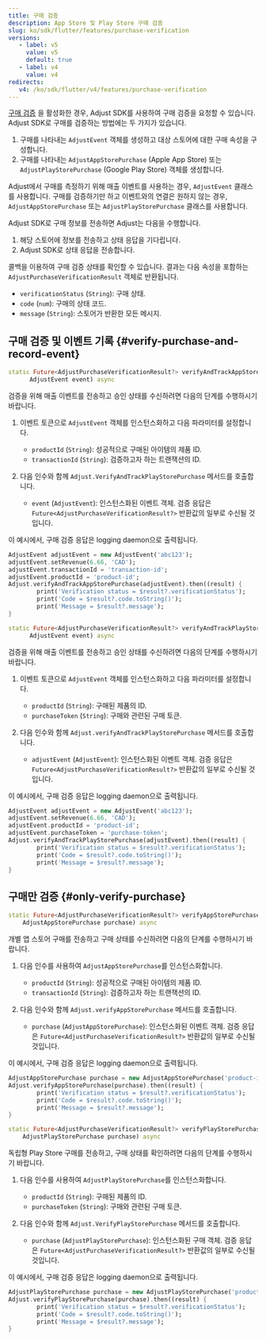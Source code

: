 ```yaml
---
title: 구매 검증
description: App Store 및 Play Store 구매 검증
slug: ko/sdk/flutter/features/purchase-verification
versions:
   - label: v5
     value: v5
     default: true
   - label: v4
     value: v4
redirects:
   v4: /ko/sdk/flutter/v4/features/purchase-verification
---
```


[구매 검증](https://help.adjust.com/ko/article/purchase-verification) 을 활성화한 경우, Adjust SDK를 사용하여 구매 검증을 요청할 수 있습니다. Adjust SDK로 구매를 검증하는 방법에는 두 가지가 있습니다.

1. 구매를 나타내는 `AdjustEvent` 객체를 생성하고 대상 스토어에 대한 구매 속성을 구성합니다.
2. 구매를 나타내는 `AdjustAppStorePurchase` \(Apple App Store\) 또는 `AdjustPlayStorePurchase` \(Google Play Store\) 객체를 생성합니다.

<Callout type="tip">

Adjust에서 구매를 측정하기 위해 매출 이벤트를 사용하는 경우, `AdjustEvent` 클래스를 사용합니다. 구매를 검증하기만 하고 이벤트와의 연결은 원하지 않는 경우, `AdjustAppStorePurchase` 또는 `AdjustPlayStorePurchase` 클래스를 사용합니다.

</Callout>

Adjust SDK로 구매 정보를 전송하면 Adjust는 다음을 수행합니다.

1. 해당 스토어에 정보를 전송하고 상태 응답을 기다립니다.
2. Adjust SDK로 상태 응답을 전송합니다.

콜백을 이용하여 구매 검증 상태를 확인할 수 있습니다. 결과는 다음 속성을 포함하는 `AdjustPurchaseVerificationResult` 객체로 반환됩니다.

-  `verificationStatus` \(`String`\): 구매 상태.
-  `code` \(`num`\): 구매의 상태 코드.
-  `message` \(`String`\): 스토어가 반환한 모든 메시지.

## 구매 검증 및 이벤트 기록 {#verify-purchase-and-record-event}

<Tabs>
<Tab title="App Store" icon="StoreAppStore" sync="appstore">
<CodeBlock title="메서드 서명">

```dart
static Future<AdjustPurchaseVerificationResult?> verifyAndTrackAppStorePurchase(
      AdjustEvent event) async
```

</CodeBlock>

검증을 위해 매출 이벤트를 전송하고 승인 상태를 수신하려면 다음의 단계를 수행하시기 바랍니다.

1. 이벤트 토큰으로 `AdjustEvent` 객체를 인스턴스화하고 다음 파라미터를 설정합니다.

   -  `productId` \(`String`\): 성공적으로 구매된 아이템의 제품 ID.
   -  `transactionId` \(`String`\): 검증하고자 하는 트랜잭션의 ID.

2. 다음 인수와 함께 `Adjust.VerifyAndTrackPlayStorePurchase` 메서드를 호출합니다.
   -  `event` \(`AdjustEvent`\): 인스턴스화된 이벤트 객체. 검증 응답은 `Future<AdjustPurchaseVerificationResult?>` 반환값의 일부로 수신될 것입니다.

이 예시에서, 구매 검증 응답은 logging daemon으로 출력됩니다.

```dart
AdjustEvent adjustEvent = new AdjustEvent('abc123');
adjustEvent.setRevenue(6.66, 'CAD');
adjustEvent.transactionId = 'transaction-id';
adjustEvent.productId = 'product-id';
Adjust.verifyAndTrackAppStorePurchase(adjustEvent).then((result) {
        print('Verification status = $result?.verificationStatus');
        print('Code = $result?.code.toString()');
        print('Message = $result?.message');
}
```

</Tab>
<Tab title="Google Play" icon="PlatformGooglePlay" sync="playstore">
<CodeBlock title="메서드 서명">

```dart
static Future<AdjustPurchaseVerificationResult?> verifyAndTrackPlayStorePurchase(
      AdjustEvent event) async
```

</CodeBlock>

검증을 위해 매출 이벤트를 전송하고 승인 상태를 수신하려면 다음의 단계를 수행하시기 바랍니다.

1. 이벤트 토큰으로 `AdjustEvent` 객체를 인스턴스화하고 다음 파라미터를 설정합니다.

   -  `productId` \(`String`\): 구매된 제품의 ID.
   -  `purchaseToken` \(`String`\): 구매와 관련된 구매 토큰.

2. 다음 인수와 함께 `Adjust.verifyAndTrackPlayStorePurchase` 메서드를 호출합니다.
   -  `adjustEvent` \(`AdjustEvent`\): 인스턴스화된 이벤트 객체. 검증 응답은 `Future<AdjustPurchaseVerificationResult?>` 반환값의 일부로 수신될 것입니다.

이 예시에서, 구매 검증 응답은 logging daemon으로 출력됩니다.

```dart
AdjustEvent adjustEvent = new AdjustEvent('abc123');
adjustEvent.setRevenue(6.66, 'CAD');
adjustEvent.productId = 'product-id';
adjustEvent.purchaseToken = 'purchase-token';
Adjust.verifyAndTrackPlayStorePurchase(adjustEvent).then((result) {
        print('Verification status = $result?.verificationStatus');
        print('Code = $result?.code.toString()');
        print('Message = $result?.message');
}
```

</Tab>
</Tabs>

## 구매만 검증 {#only-verify-purchase}

<Tabs>
<Tab title="App Store" icon="StoreAppStore" sync="appstore">
<CodeBlock title="메서드 서명">

```dart
static Future<AdjustPurchaseVerificationResult?> verifyAppStorePurchase(
    AdjustAppStorePurchase purchase) async
```

</CodeBlock>

개별 앱 스토어 구매를 전송하고 구매 상태를 수신하려면 다음의 단계를 수행하시기 바랍니다.

1. 다음 인수를 사용하여 `AdjustAppStorePurchase`를 인스턴스화합니다.

   -  `productId` \(`String`\): 성공적으로 구매된 아이템의 제품 ID.
   -  `transactionId` \(`String`\): 검증하고자 하는 트랜잭션의 ID.

2. 다음 인수와 함께 `Adjust.verifyAppStorePurchase` 메서드를 호출합니다.
   -  `purchase` \(`AdjustAppStorePurchase`\): 인스턴스화된 이벤트 객체. 검증 응답은 `Future<AdjustPurchaseVerificationResult?>` 반환값의 일부로 수신될 것입니다.

이 예시에서, 구매 검증 응답은 logging daemon으로 출력됩니다.

```dart
AdjustAppStorePurchase purchase = new AdjustAppStorePurchase('product-id', 'transaction-id');
Adjust.verifyAppStorePurchase(purchase).then((result) {
        print('Verification status = $result?.verificationStatus');
        print('Code = $result?.code.toString()');
        print('Message = $result?.message');
}
```

</Tab>
<Tab title="Google Play" icon="PlatformGooglePlay" sync="playstore">
<CodeBlock title="메서드 서명">

```dart
static Future<AdjustPurchaseVerificationResult?> verifyPlayStorePurchase(
    AdjustPlayStorePurchase purchase) async
```

</CodeBlock>

독립형 Play Store 구매를 전송하고, 구매 상태를 확인하려면 다음의 단계를 수행하시기 바랍니다.

1. 다음 인수를 사용하여 `AdjustPlayStorePurchase`를 인스턴스화합니다.

   -  `productId` \(`String`\): 구매된 제품의 ID.
   -  `purchaseToken` \(`String`\): 구매와 관련된 구매 토큰.

2. 다음 인수와 함께 `Adjust.VerifyPlayStorePurchase` 메서드를 호출합니다.
   -  `purchase` \(`AdjustPlayStorePurchase`\): 인스턴스화된 구매 객체. 검증 응답은 `Future<AdjustPurchaseVerificationResult?>` 반환값의 일부로 수신될 것입니다.

이 예시에서, 구매 검증 응답은 logging daemon으로 출력됩니다.

```dart
AdjustPlayStorePurchase purchase = new AdjustPlayStorePurchase('product-id', 'purchase-token');
Adjust.verifyPlayStorePurchase(purchase).then((result) {
        print('Verification status = $result?.verificationStatus');
        print('Code = $result?.code.toString()');
        print('Message = $result?.message');
}
```

</Tab>
</Tabs>
